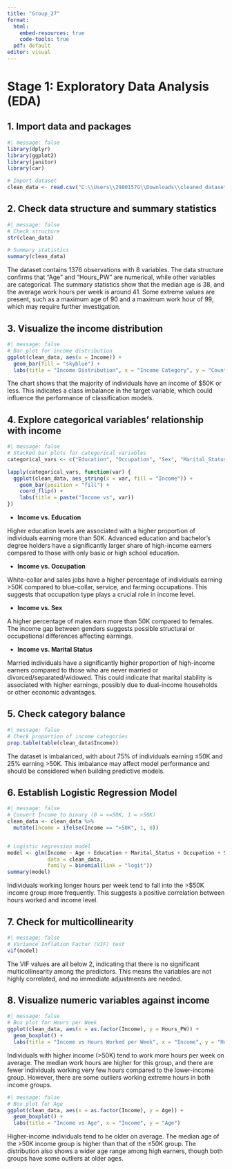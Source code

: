 ```yaml
---
title: "Group_27"
format: 
  html:
    embed-resources: true
    code-tools: true
  pdf: default
editor: visual
---
```


# Stage 1: Exploratory Data Analysis (EDA)

## 1. Import data and packages

```r
#| message: false
library(dplyr)
library(ggplot2)
library(janitor)
library(car)

# Import dataset
clean_data <- read.csv("C:\\Users\\2980157G\\Downloads\\cleaned_dataset27_1.1.csv") 
```

## 2. Check data structure and summary statistics

```r
#| message: false
# Check structure
str(clean_data)

# Summary statistics
summary(clean_data)
```

The dataset contains 1376 observations with 8 variables. The data structure confirms that "Age" and "Hours_PW" are numerical, while other variables are categorical. The summary statistics show that the median age is 38, and the average work hours per week is around 41. Some extreme values are present, such as a maximum age of 90 and a maximum work hour of 99, which may require further investigation.

## 3. Visualize the income distribution

```r
#| message: false
# Bar plot for income distribution
ggplot(clean_data, aes(x = Income)) + 
  geom_bar(fill = "skyblue") +
  labs(title = "Income Distribution", x = "Income Category", y = "Count")
```

The chart shows that the majority of individuals have an income of \$50K or less. This indicates a class imbalance in the target variable, which could influence the performance of classification models.

## 4. Explore categorical variables' relationship with income

```r
#| message: false
# Stacked bar plots for categorical variables
categorical_vars <- c("Education", "Occupation", "Sex", "Marital_Status")

lapply(categorical_vars, function(var) {
  ggplot(clean_data, aes_string(x = var, fill = "Income")) +
    geom_bar(position = "fill") +
    coord_flip() +
    labs(title = paste("Income vs", var))
})
```

-   **Income vs. Education**

Higher education levels are associated with a higher proportion of individuals earning more than 50K. Advanced education and bachelor's degree holders have a significantly larger share of high-income earners compared to those with only basic or high school education.

-   **Income vs. Occupation**

White-collar and sales jobs have a higher percentage of individuals earning \>50K compared to blue-collar, service, and farming occupations. This suggests that occupation type plays a crucial role in income level.

-   **Income vs. Sex**

A higher percentage of males earn more than 50K compared to females. The income gap between genders suggests possible structural or occupational differences affecting earnings.

-   **Income vs. Marital Status**

Married individuals have a significantly higher proportion of high-income earners compared to those who are never married or divorced/separated/widowed. This could indicate that marital stability is associated with higher earnings, possibly due to dual-income households or other economic advantages.

## 5. Check category balance

```r
#| message: false
# Check proportion of income categories
prop.table(table(clean_data$Income))
```

The dataset is imbalanced, with about 75% of individuals earning ≤50K and 25% earning \>50K. This imbalance may affect model performance and should be considered when building predictive models.

## 6. Establish Logistic Regression Model

```r
#| message: false
# Convert Income to binary (0 = <=50K, 1 = >50K)
clean_data <- clean_data %>%
  mutate(Income = ifelse(Income == ">50K", 1, 0))


# Logistic regression model
model <- glm(Income ~ Age + Education + Marital_Status + Occupation + Sex + Hours_PW + Nationality,
             data = clean_data, 
             family = binomial(link = "logit"))
summary(model)
```

Individuals working longer hours per week tend to fall into the \>\$50K income group more frequently. This suggests a positive correlation between hours worked and income level.

## 7. Check for multicollinearity

```r
#| message: false
# Variance Inflation Factor (VIF) test
vif(model)
```

The VIF values are all below 2, indicating that there is no significant multicollinearity among the predictors. This means the variables are not highly correlated, and no immediate adjustments are needed.

## 8. Visualize numeric variables against income

```r
#| message: false
# Box plot for Hours per Week
ggplot(clean_data, aes(x = as.factor(Income), y = Hours_PW)) +
  geom_boxplot() +
  labs(title = "Income vs Hours Worked per Week", x = "Income", y = "Hours per Week")

```

Individuals with higher income (\>50K) tend to work more hours per week on average. The median work hours are higher for this group, and there are fewer individuals working very few hours compared to the lower-income group. However, there are some outliers working extreme hours in both income groups.

```r
#| message: false
# Box plot for Age
ggplot(clean_data, aes(x = as.factor(Income), y = Age)) +
  geom_boxplot() +
  labs(title = "Income vs Age", x = "Income", y = "Age")
```

Higher-income individuals tend to be older on average. The median age of the \>50K income group is higher than that of the ≤50K group. The distribution also shows a wider age range among high earners, though both groups have some outliers at older ages.
